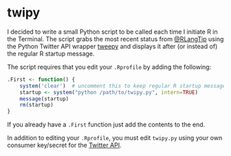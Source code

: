 # twipy

I decided to write a small Python script to be called each time I initiate R in the Terminal.
The script grabs the most recent status from [@RLangTip](https://twitter.com/RLangTip) using the Python Twitter API wrapper [tweepy](https://github.com/tweepy/tweepy) and displays it after (or instead of) the regular R startup message.

The script requires that you edit your `.Rprofile` by adding the following:
```r
.First <- function() {
	system('clear')  # uncomment this to keep regular R startup message
	startup <- system("python /path/to/twipy.py", intern=TRUE)
	message(startup)
	rm(startup)
}
```
If you already have a `.First` function just add the contents to the end.

In addition to editing your `.Rprofile`, you must edit `twipy.py` using your own consumer key/secret for the [Twitter API](https://dev.twitter.com).
